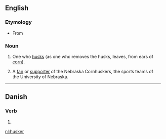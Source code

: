 ==English==

===Etymology===
* From {{suffix|husk|er}}

===Noun===
{{en-noun}}

# One who [[husk]]s (as one who removes the husks, leaves, from ears of [[corn]]).
# {{context|US|slang|lang=en}} A [[fan]] or [[supporter]] of the Nebraska Cornhuskers, the sports teams of the University of Nebraska.

----

==Danish==

===Verb===
{{head|da|verb form}}

# {{present tense of|huske|lang=da}}

[[nl:husker]]